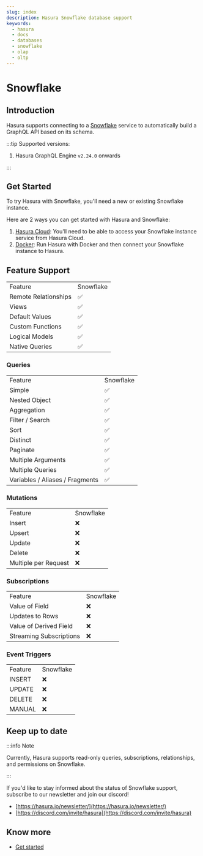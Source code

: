 ```yaml
---
slug: index
description: Hasura Snowflake database support
keywords:
  - hasura
  - docs
  - databases
  - snowflake
  - olap
  - oltp
---
```


# Snowflake

## Introduction

Hasura supports connecting to a [Snowflake](https://www.snowflake.com) service to automatically build a GraphQL API based on its schema.

:::tip Supported versions:

1.  Hasura GraphQL Engine `v2.24.0` onwards

:::

## Get Started

To try Hasura with Snowflake, you'll need a new or existing Snowflake instance.

Here are 2 ways you can get started with Hasura and Snowflake:

1.  [Hasura Cloud](/databases/snowflake/getting-started/cloud.mdx): You'll need to be able to access your Snowflake
    instance service from Hasura Cloud.
2.  [Docker](/databases/snowflake/getting-started/docker.mdx): Run Hasura with Docker and then connect your Snowflake
    instance to Hasura.

## Feature Support

<div className="feature-matrix-tables">

<table>
  <tr>
    <td>Feature</td>
    <td>Snowflake</td>
  </tr>
  <tr>
    <td>Remote Relationships</td>
    <td>✅</td>
  </tr>
  <tr>
    <td>Views</td>
    <td>✅</td>
  </tr>
  <tr>
    <td>Default Values</td>
    <td>✅</td>
  </tr>
  <tr>
    <td>Custom Functions</td>
    <td>✅</td>
  </tr>
  <tr>
    <td>Logical Models</td>
    <td>✅</td>
  </tr>
  <tr>
    <td>Native Queries</td>
    <td>✅</td>
  </tr>
</table>

### Queries

<table>
  <tr>
    <td>Feature</td>
    <td>Snowflake</td>
  </tr>
  <tr>
    <td>Simple</td>
    <td>✅</td>
  </tr>
  <tr>
    <td>Nested Object</td>
    <td>✅</td>
  </tr>
  <tr>
    <td>Aggregation</td>
    <td>✅</td>
  </tr>
  <tr>
    <td>Filter / Search</td>
    <td>✅</td>
  </tr>
  <tr>
    <td>Sort</td>
    <td>✅</td>
  </tr>
  <tr>
    <td>Distinct</td>
    <td>✅</td>
  </tr>
  <tr>
    <td>Paginate</td>
    <td>✅</td>
  </tr>
  <tr>
    <td>Multiple Arguments</td>
    <td>✅</td>
  </tr>
  <tr>
    <td>Multiple Queries</td>
    <td>✅</td>
  </tr>
  <tr>
    <td>Variables / Aliases / Fragments</td>
    <td>✅</td>
  </tr>
</table>

### Mutations

<table>
  <tr>
    <td>Feature</td>
    <td>Snowflake</td>
  </tr>
  <tr>
    <td>Insert</td>
    <td>❌</td>
  </tr>
  <tr>
    <td>Upsert</td>
    <td>❌</td>
  </tr>
  <tr>
    <td>Update</td>
    <td>❌</td>
  </tr>
  <tr>
    <td>Delete</td>
    <td>❌</td>
  </tr>
  <tr>
    <td>Multiple per Request</td>
    <td>❌</td>
  </tr>
</table>

### Subscriptions

<table>
  <tr>
    <td>Feature</td>
    <td>Snowflake</td>
  </tr>
  <tr>
    <td>Value of Field</td>
    <td>❌</td>
  </tr>
  <tr>
    <td>Updates to Rows</td>
    <td>❌</td>
  </tr>
  <tr>
    <td>Value of Derived Field</td>
    <td>❌</td>
  </tr>
  <tr>
    <td>Streaming Subscriptions</td>
    <td>❌</td>
  </tr>
</table>

### Event Triggers

<table>
  <tr>
    <td>Feature</td>
    <td>Snowflake</td>
  </tr>
  <tr>
    <td>INSERT</td>
    <td>❌</td>
  </tr>
  <tr>
    <td>UPDATE</td>
    <td>❌</td>
  </tr>
  <tr>
    <td>DELETE</td>
    <td>❌</td>
  </tr>
  <tr>
    <td>MANUAL</td>
    <td>❌</td>
  </tr>
</table>

</div>

## Keep up to date

:::info Note

Currently, Hasura supports read-only queries, subscriptions, relationships, and permissions on Snowflake.

:::

If you'd like to stay informed about the status of Snowflake support, subscribe to our newsletter and join our
discord!

- [https://hasura.io/newsletter/](https://hasura.io/newsletter/)
- [https://discord.com/invite/hasura](https://discord.com/invite/hasura)

## Know more

- [Get started](/databases/snowflake/getting-started/index.mdx)
